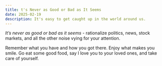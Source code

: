 ```yaml
---
title: t's Never as Good or Bad as It Seems
date: 2025-02-19
description: It's easy to get caught up in the world around us.
---
```


_It’s never as good or bad as it seems_ - rationalize politics, news, stock markets, and all the other noise vying for your attention.

Remember what you have and how you got there. Enjoy what makes you smile. Go eat some good food, say I love you to your loved ones, and take care of yourself.
